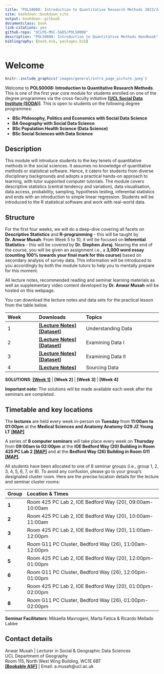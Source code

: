 ```yaml
--- 
title: "POLS0008: Introduction to Quantitative Research Methods 2023/24"
site: bookdown::bookdown_site
output: bookdown::gitbook
documentclass: book
link-citations: yes
github-repo: "UCLPG-MSC-SGDS/POLS0008"
description: "POLS0008: Introduction to Quantitative Methods Handbook"
bibliography: [book.bib, packages.bib]
---
```


# Welcome {-}

```r
knitr::include_graphics('images/general/intro_page_picture.jpeg') 
```

Welcome to **POLS0008: Introduction to Quantitative Research Methods**. This is one of the first year core module for students enrolled on one of the degree programmes via the cross-faculty initiative [**[UCL Social Data Institute (SODA)]**](https://www.ucl.ac.uk/social-data/home/social-data-institute). This is open to students on the following degree programmes: 

- **BSc Philosophy, Politics and Economics with Social Data Science**
- **BA Geography with Social Data Science**
- **BSc Population Health Science (Data Science)**
- **BSc Social Sciences with Data Science**

## Description {-} 

This module will introduce students to the key tenets of quantitative methods in the social sciences. It assumes no knowledge of quantitative methods or statistical software. Hence, it caters for students from diverse disciplinary backgrounds and adopts a practical hands-on approach to learning, with tutor supported computer tutorials. The module covers descriptive statistics (central tendency and variation), data visualisation, data access, probability, sampling, hypothesis testing, inferential statistics and ends with an introduction to simple linear regression. Students will be introduced to the R statistical software and work with real-world data.

## Structure {-}

For the first four weeks, we will do a deep-dive covering all facets on **Descriptive Statistics** and **R-programming** - this will be taught by **Dr. Anwar Musah**. From Week 5 to 10, it will be focused on **Inferential Statistics** - this will be covered by **Dr. Stephen Jivraj**. Nearing the end of the course, you will be given an assignment i.e., a **3,000 word essay (counting 100% towards your final mark for this course)** based on secondary analysis of survey data. This information will be introduced to you accordingly by both the module tutors to help you to mentally prepare for this moment.

All lecture notes, recommended reading and seminar learning materials as well as supplementary video content developed by **Dr. Anwar Musah** will be hosted on this webpage.

You can download the lecture notes and data sets for the practical lesson from the table below.

| **Week** | **Downloads** | **Topics** |
|:----------------|:------------------------|:--------------------------------------|
|1 | [**[Lecture Notes]**](https://github.com/UCLPG-MSC-SGDS/POLS0008/raw/main/Lecture_notes/POLS0008-2022-23%20Week%201%20Understanding%20Data.pdf)  [**[Dataset]**](https://github.com/UCLPG-MSC-SGDS/POLS0008/raw/main/Dataset%20for%20Week%201.zip) | Understanding Data |
|2 | [**[Lecture Notes]**](https://github.com/UCLPG-MSC-SGDS/POLS0008/raw/main/Lecture_notes/POLS0008-2022-23%20Week%202%20Examining%20Data.pdf)  [**[Dataset]**](https://github.com/UCLPG-MSC-SGDS/POLS0008/raw/main/Dataset%20for%20Week%202.zip) | Examining Data I |
|3 | [**[Lecture Notes]**](https://github.com/UCLPG-MSC-SGDS/POLS0008/raw/main/Lecture_notes/POLS0008-2022-23%20Week%203%20Examining%20Data%20II.pdf)  [**[Dataset]**](https://github.com/UCLPG-MSC-SGDS/POLS0008/raw/main/Dataset%20for%20Week%203.zip) | Examining Data II |
|4 | [**[Lecture Notes]**](https://github.com/UCLPG-MSC-SGDS/POLS0008/raw/main/Lecture_notes/POLS0008-2022-23%20Week%204%20Sourcing%20Data.pdf) | Sourcing Data |

**SOLUTIONS**: [**[Week 1]**](https://github.com/UCLPG-MSC-SGDS/POLS0008/raw/main/Solutions/Solutions%20for%20Week%201.zip) | **[Week 2]** | **[Week 3]** | **[Week 4]**

<div class = "note">
**Important note:** The solutions will be made available each week after the seminars are completed. 
</div>

## Timetable and key locations {-}

The **lectures** are held every week in-person on **Tuesday** from **11:00am to 01:00pm** at the **Medical Sciences and Anatomy Anatomy G29 JZ Young LT** [**[MAP]**](https://maps.app.goo.gl/fLK2dyMCtzH6DcjV7)

A series of **8 computer seminars** will take place every week on **Thursday** from **09:00am to 02:00pm** at the **IOE Bedford Way (20) Building in Room 425 PC Lab 2** [**[MAP]**](https://maps.app.goo.gl/TL7dtj9NwnwzPdq99) and at the **Bedford Way (26) Building in Room G11** [**[MAP]**](https://maps.app.goo.gl/QGMTvPnQBptMJuPW9). 

All students have been allocated to one of 8 seminar groups (i.e., group 1, 2, 3, 4, 5, 6, 7, or 8). To avoid any confusion, please go to your group’s designated cluster room. Here are the precise location details for the lecture and seminar cluster rooms:

| **Group** | **Location & Times** |
|:---- |:------------------------------------------------|
|**1** | Room 425 PC Lab 2, IOE Bedford Way (20), 09:00am-10:00am |
|**2** | Room 425 PC Lab 2, IOE Bedford Way (20), 10:00am-11:00am |
|**3** | Room 425 PC Lab 2, IOE Bedford Way (20), 11:00am-12:00pm |
|**4** | Room G11 PC Cluster, Bedford Way (26), 11:00am-12:00pm |
|**5** | Room 425 PC Lab 2, IOE Bedford Way (20), 12:00pm-01:00pm |
|**6** | Room G11 PC Cluster, Bedford Way (26), 12:00pm-01:00pm |
|**7** | Room 425 PC Lab 2, IOE Bedford Way (20), 01:00pm-02:00pm |
|**8** | Room G11 PC Cluster, Bedford Way (26), 01:00pm-02:00pm |

**Seminar Facilitators**: Mikaella Mavrogeni, Marta Fatica & Ricardo Mellado Labbe

## Contact details {-}

Anwar Musah | Lecturer in Social & Geographic Data Sciences </br> 
UCL Department of Geography </br>
Room 115, North West Wing Building, WC1E 6BT </br> 
[**[Bookable ASF]**](https://shorturl.at/uELQT) | Email: a.musah@ucl.ac.uk 